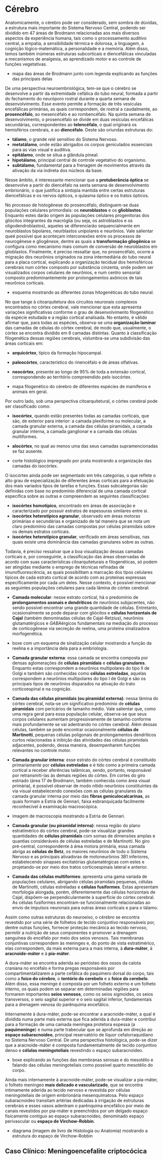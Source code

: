# Cérebro

Anatomicamente, o cérebro pode ser considerado, sem sombra de dúvidas, a estrutura mais importante do Sistema Nervoso Central, podendo ser dividido em 47 áreas de Brodmann relacionadas aos mais diversos aspectos da experiência humana, tais como o processamento auditivo central, a empatia, a sensibilidade térmica e dolorosa, a linguagem, a cognição lógico-matemática, a personalidade e a memória. Além disso, temos também inúmeras estruturas subcorticais e diencefálicas vinculadas a mecanismos de analgesia, ao aprendizado motor e ao controle de funções vegetativas.

- mapa das áreas de Brodmann junto com legenda explicando as funções das principais delas

De uma perspectiva neuroembriológica, tem-se que o cérebro se desenvolve a partir da extremidade cefálica do tubo neural, formada a partir do fechamento do neuróporo rostral durante a quarta semana de desenvolvimento. Esse evento permite a formação de três vesículas encefálicas primárias, as quais correspondem, de rostral a caudalmente, ao **prosencéfalo**, ao mesencéfalo e ao rombencéfalo. Na  quinta semana de desenvolvimento, o prosencéfalo se divide em duas vesículas encefálicas secundárias, correspondentes ao **telencéfalo**, o qual originará os hemisférios cerebrais, e ao **diencéfalo**. Deste são oriundas estruturas do:

-   **tálamo**, o grande _relé_ sensitivo do Sistema Nervoso.
-   **metatálamo**, onde estão abrigados os corpos geniculados essenciais para as vias visual e auditiva. 
-   **epitálamo**, onde se situa a glândula pineal. 
-   **hipotálamo**, principal central de controle vegetativo do organismo.
-   **subtálamo**, fundamental para a frenagem de movimentos através da ativação da via indireta dos núcleos da base.

Nesse âmbito, é interessante mencionar que a **protuberância óptica** se desenvolve a partir do diencéfalo na sexta semana de desenvolvimento embrionário, o que justifica a sintopia mantida entre certas estruturas diencefálicas e os nervos ópticos, o quiasma óptico e os tratos ópticos.

No processo de histogênese do prosencéfalo, distinguem-se duas populações celulares primordiais: os **neuroblastos** e os **glioblastos**. Enquanto estes darão origem às populações celulares progenitoras dos gliócitos integrantes da macróglia (ou seja, os astroblastos e os oligodendroblastos), aqueles se diferenciarão sequencialmente em neuroblastos bipolares, neurblastos unipolares e neurônios. Vale salientar queé possível que aconteçam interconexões entre os processos de neurogênese e gliogênese, dentre as quais a **transformação gliogênica** se configura como mecanismo mais comum de conversão de neuroblastos em glioblastos. Finalmente, é preciso ressaltar que, no prosencéfalo, ocorre a migração dos neurônios originados na zona intermediária do tubo neural para a placa cortical, explicando a organização tecidual dos hemisféricos cerebrais num córtex composto por substância cinzenta, onde podem ser visualizados corpos celulares de neurônios, e num centro sensorial composto predominantemente por prolongamentos axônicos de tais neurônios corticais.

- esquema mostrando as diferentes zonas hitogenéticas do tubo neural.

No que tange à citoarquitetura dos circuitos neuronais complexos encontrados no córtex cerebral, vale mencionar que esta apresenta variações significativas conforme o grau de desenvolvimento filogenético da espécie estudada e a região cortical analisada. No entanto, é válido afirmar que, para todas as espécies, observa-se uma **organização laminar** das camadas de células do córtex cerebral, de modo que, usualmente, o córtex se encontra dividido em 6 camadas distintas. Quanto à classificação filogenética dessas regiões cerebrais, vislumbra-se uma subdivisão das áreas corticais em:

-   **arquicórtex**, típico da formação hipocampal.
-   **paleocórtex**, característico do rinencéfalo e de áreas olfativas.
-   **neocórtex**, presente ao longo de 95% de toda a extensão cortical, correspondendo ao território compreendido pelo isocórtex.

- mapa filogenético do cérebro de diferentes espécies de mamíferos e animais em geral.

Por outro lado, sob uma perspectiva citoarquitetural, o córtex cerebral pode ser classificado como:

-   **isocórtex**, quando estão presentes todas as camadas corticais, que são, de exterior para interior: a camada plexiforme ou molecular, a camada granular externa, a camada das células piramidais, a camada granular interna, a camada ganglionar e a camada das células multiformes.
-   **alocórtex**, no qual ao menos uma das seus camadas supramencionadas se faz ausente.

- corte histológico impregnado por prata mostrando a organização das camadas do isocórtex.

O isocórtex ainda pode ser segmentado em três categorias, o que reflete o alto grau de especialização de diferentes áreas corticais para a efetuação dos mais variados tipos de tarefas e funções. Essas subcategorias são definidas com base no predomínio diferencial de uma camada cortical específica sobre as outras e compreendem as seguintes classificações:

-   **isocórtex homotípico**, encontrado em áreas de associação e caracterizado por possuir estratos de espessuras similares entre si.
-   **isocórtex heterotípico agranular**, observado em áreas motoras primárias e secundárias e organizado de tal maneira que se nota um claro predomínio das camadas compostas por células piramidais sobre os demais estratos corticais.
-   **isocórtex heterotípico granular**, verificado em áreas sensitivas, nas quais existe uma dominância das camadas granulares sobre as outras.

Todavia, é preciso ressalvar que a boa visualização dessas camadas corticais e, por conseguinte, a classificação das áreas observadas de acordo com suas características citoarquiteturais e filogenéticas, só podem ser atingidas mediante o  emprego de técnicas refinadas de imunofluorescência, as quais possibilitam a marcação dos tipos celulares típicos de cada estrato cortical de acordo com as proteínas expressas especificamente por cada um deles. Nesse contexto, é possível mencionar as seguintes populações celulares para cada lâmina do córtex cerebral:

-   **Camada molecular**: nesse estrato cortical, há o predomínio de **prolongamentos axonais e dendríticos** de neurônios subjacentes, não sendo possível encontrar uma grande quantidade de células. Entretanto, ocasionalmente se pode deparar com gliócitos e **células horizontais de Cajal** (também denominadas células de Cajal-Retzius), neurônios glutamatérgicos e $GABA$érgicos fundamentais na mediação do processo de corticogênese via secreção de reelina, uma proteína sinalizadora morfogenética.

- boxe com um esquema de sinalização celular mostrando a função da reelina e a importância dela para a embriologia.

-   **Camada granular externa**: essa camada se encontra composta por densas aglomerações de **células piramidais** e **células granulares**. Enquanto estas correspondem a neurônios multipolares do tipo II de Golgi e também são conhecidas como **células estreladas**, aquelas correspondem a neurônios multipolares do tipo I de Golgi e são os principais tipos de neurônios disparados na ativação do trato corticoespinal e na cognição.

-   **Camada das células piramidais (ou piramidal externa)**: nessa lâmina do córtex cerebral, nota-se um significativo predomínio de **células piramidais** com pericários de tamanho médio. Vale salientar que, como uma regra geral para essa população celular, observa-se que seus corpos celulares aumentam progressivamente de tamanho conforme mais profundamente se vai adentrando no córtex cerebral. Além dessas células, também se pode encontrar ocasionalmente **células de Martinotti**, pequenas células poligonais de prolongamentos dendríticos curtos relacionadas à inibição das atividades das células piramidais adjacentes, podendo, dessa maneira, desempenharem funções relevantes no controle motor.

-   **Camada granular interna**: esse estrato do córtex cerebral é constituído primariamente por **células estreladas** e é tido como a primeira camada cortical a receber aferências talâmicas, sendo, portanto, responsável por retransmiti-las às demais regiões do córtex. Em cortes do giro estriado (área 17 de Brodmann, também conhecida como área visual primária), é possível observar de modo nítido neurônios constituintes da via visual estabelecendo conexões com as células granulares da camada granular interna por meio das **fibras geniculocalcarinas**, as quais formam a Estria de Gennari, faixa esbranquiçada facilmente reconhecível à examinação macroscópica.

- imagem de macroscopia mostrando a Estria de Gennari.

-   **Camada granular (ou piramidal interna)**: nessa região do plano estratimérico do córtex cerebral, pode-se visualizar grandes quantidades de **células piramidais** com somas de dimensões amplas e quantias consideráveis de células estreladas e de Martinotti. No giro pré-central, correspondente à área motora primária, essa camada abriga as **células de Betz**, os maiores neurônios de todo o Sistema Nervoso e as principais ativadoras de motoneurônios \u03B1 inferiores, estabelecendo sinapses excitatórias glutamatérgicas com estes e projetando-se por meio dos tratos corticoespinais lateral e anterior.

-   **Camada das células multiformes**: apresenta uma gama variada de populações celulares, abrigando células piramidais pequenas, células de Martinotti, células estreladas e **células fusiformes**. Estas apresentam morfologia alongada, porém, diferentemente das células horizontais de Cajal, dispõem-se perpendicularmente à superfície do córtex cerebral. As células fusiformes encontram-se funcionalmente relacionadas ao envio de impulsos neuronais para outras áreas corticais e para o tálamo.

Assim como outras estruturas do neuroeixo, o cérebro se encontra revestido por uma série de folhetos de tecido conjuntivo responsáveis por, dentre outras funções, fornecer proteção mecânica ao tecido nervoso, permitir a nutrição de seus componentes e promover a drenagem sanguínea do encéfalo por meio dos seios venosos. Tais membranas conjuntivas correspondem às meninges e, do ponto de vista estratimérico, elas correspondem, da mais externa para a mais interna, à **dura-máter**, à **aracnoide-máter** e à **pia-máter**.

A dura-máter se encontra aderida ao periósteo dos ossos da calota craniana no encéfalo e forma pregas responsáveis por compartimentalizarem a parte cefálica do paquímero dorsal do corpo, tais como a **foice do cérebro**, o **tentório do cerebelo** e a **foice do cerebelo**. Além disso, essa meninge é composta por um folheto externo e um folheto interno, os quais podem se separar em determinadas regiões para formarem importantes **seios venosos**, como os seios sigmoides, os seios transversos, o seio sagital superior e o seio sagital inferior, fundamentais para a drenagem venosa do parênquima encefálico.

Internamente à dura-máter, pode-se encontrar a aracnoide-máter, a qual é dividida numa parte mais externa que fica aderida à dura-máter e contribui para a formação de uma camada meníngea protetora espessa (a **paquimeninge**) e numa parte trabecular que se aprofunda em direção ao **espaço subaracnoideo**, principal reservatório de líquor cefalorraquidiano no Sistema Nervoso Central. De uma perspectiva histológica, pode-se dizer que a aracnoide-máter é composta fundamentalmente de tecido conjuntivo denso e **células meningoteliais** revestindo o espaço subaracnoideo.

- boxe explicando as funções das membranas serosas e do mesotélio e falando das células meningoteliais como possível quarto mesotélio do corpo.

Ainda mais internamente à aracnoide-máter, pode-se visualizar a pia-máter, o folheto meníngeo **mais delicado e vascularizado**, que se encontra intimamente aderida ao tecido nervoso e revestida por células meningoteliais de origem embrionária mesenquimatosa. Pelo espaço subaracnoideo transitam artérias dedicadas à irrigação de estruturas cerebrais e esses vasos adentram o parênquima encefálico por meio de canais revestidos por pia-máter e preenchidos por um delgado espaço fisicamente contíguo ao espaço subaracnoideo, denominado espaço perivascular ou **espaço de Virchow-Robbin**.

- diagrama (imagem de livro de Histologia ou Anatomia) mostrando a estrutura do espaço de Virchow-Robbin

## Caso Clínico: Meningoencefalite criptocócica
